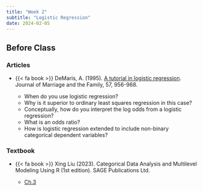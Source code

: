 ```yaml
---
title: "Week 2"
subtitle: "Logistic Regression"
date: 2024-02-05
---
```


## Before Class

### Articles

-   {{< fa book >}} DeMaris, A. (1995). [A tutorial in logistic regression](/readings/logistic/DeMaris-TutorialLogisticRegression-1995.pdf). Journal of Marriage and the Family, 57, 956-968.

    -   When do you use logistic regression?
    -   Why is it superior to ordinary least squares regression in this case?
    -   Conceptually, how do you interpret the log odds from a logistic regression?
    -   What is an odds ratio?
    -   How is logistic regression extended to include non-binary categorical dependent variables?

### Textbook

-   {{< fa book >}} Xing Liu (2023). Categorical Data Analysis and Multilevel Modeling Using R (1st edition). SAGE Publications Ltd.

    -   [Ch.3](/readings/logistic/logistc.pdf)
